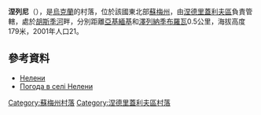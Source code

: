 {{coord|50|57|20|N|33|41|32|E|scale:100000_region:UA|display=title}}

'''涅列尼'''（{{lang-uk|Нелени}}），是[[烏克蘭|烏克蘭]]的村落，位於該國東北部[[蘇梅州|蘇梅州]]，由[[涅德里蓋利夫區|涅德里蓋利夫區]]負責管轄，處於[[胡斯季河|胡斯季河]]畔，分別距離[[亞基緬基|亞基緬基]]和[[澤列納季布羅瓦_(涅德里蓋利夫區)|澤列納季布羅瓦]]0.5公里，海拔高度179米，2001年人口21。

==參考資料==
* [http://w1.c1.rada.gov.ua/pls/z7502/A005?rdat1=02.02.2010&rf7571=29549 Нелени]
* [http://weather.in.ua/ua/symskaja/16730 Погода в селі Нелени] {{Wayback|url=http://weather.in.ua/ua/symskaja/16730 |date=20160305193240 }}

{{DEFAULTSORT:Нелени}}
[[Category:蘇梅州村落|Category:蘇梅州村落]]
[[Category:涅德里蓋利夫區村落|Category:涅德里蓋利夫區村落]]


{{Sumy-geo-stub}}